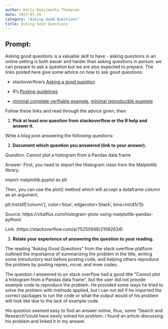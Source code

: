 ```yaml
---
author: Kelly Nascimento Thompson
date: 2023-01-26
category: "Asking Good Questions"
title: Asking Good Questions
---
```


## Prompt:

Asking good questions is a valuable skill to have - asking questions in an online setting is both easier and harder than asking questions in person: we can prepare to ask a question but we are also expected to prepare.
The links posted here give some advice on how to ask good questions:

- stackoverflow's [Asking a good question](http://stackoverflow.com/help/how-to-ask)

- R's [Posting guidelines](https://www.r-project.org/posting-guide.html)

- [minimal complete verifiable example](https://stackoverflow.com/help/mcve), [minimal reproducible example](https://www.tidyverse.org/help/)

Follow these links and read through the advice given, then

1. **Pick at least one question from stackoverflow or the R help and answer it.**

Write a blog post answering the following questions: 

2. **Document which question you answered (link to your answer).**

Question: Cannot plot a histogram from a Pandas data frame

Answer: First, you need to import the Histogram class from the Matplotlib library.

import matplotlib.pyplot as plt

Then, you can use the plot() method which will accept a dataframe column as an argument.

plt.hist(df['column'], color='blue', edgecolor='black', bins=int(45/1))

Source: https://vitalflux.com/histogram-plots-using-matplotlib-pandas-python/ 

Link: (https://stackoverflow.com/a/75250948/21082634)

3. **Relate your experience of answering the question to your reading. **
 
 The reading "Asking Good Questions" from the stack overflow platform outlined the
 importance of summarizing the problem in the title, writing some introductory text
 before posting code, and helping others reproduce the problem by posting reprex, mcve,
 and mwe codes.
 
 The question I answered to on stack overflow had a good title "Cannot plot a histogram 
 from a Pandas data frame", but the user did not provide example code to reproduce the 
 problem. He provided some ways he tried to solve the problem with methods applied, but 
 I can not tell if he imported the correct packages to run the code or what the output 
 would of his problem will look like due to the lack of example code.
 
 His question seemed easy to find an answer online, thus, some "Search and Research"could
 have easily solved his problem. I found an article discussing his problem and linked it
 in my answer.

<!--Go to [https://github.com/Stat585-at-ISU/blog](https://github.com/Stat585-at-ISU/blog) for instructions about how to prepare and submit your blog post.-->
<!--Instructions to follow.-->
